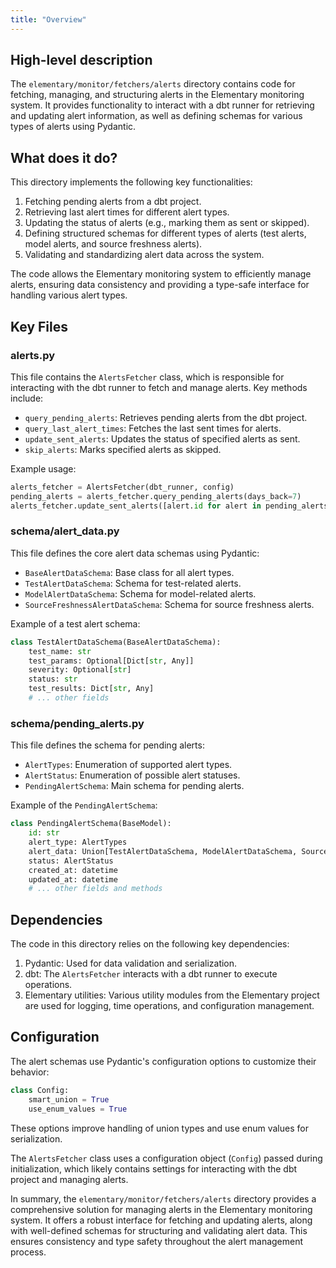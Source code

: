 ```yaml
---
title: "Overview"
---
```


## High-level description
The `elementary/monitor/fetchers/alerts` directory contains code for fetching, managing, and structuring alerts in the Elementary monitoring system. It provides functionality to interact with a dbt runner for retrieving and updating alert information, as well as defining schemas for various types of alerts using Pydantic.

## What does it do?
This directory implements the following key functionalities:

1. Fetching pending alerts from a dbt project.
2. Retrieving last alert times for different alert types.
3. Updating the status of alerts (e.g., marking them as sent or skipped).
4. Defining structured schemas for different types of alerts (test alerts, model alerts, and source freshness alerts).
5. Validating and standardizing alert data across the system.

The code allows the Elementary monitoring system to efficiently manage alerts, ensuring data consistency and providing a type-safe interface for handling various alert types.

## Key Files

### alerts.py
This file contains the `AlertsFetcher` class, which is responsible for interacting with the dbt runner to fetch and manage alerts. Key methods include:

- `query_pending_alerts`: Retrieves pending alerts from the dbt project.
- `query_last_alert_times`: Fetches the last sent times for alerts.
- `update_sent_alerts`: Updates the status of specified alerts as sent.
- `skip_alerts`: Marks specified alerts as skipped.

Example usage:

```python
alerts_fetcher = AlertsFetcher(dbt_runner, config)
pending_alerts = alerts_fetcher.query_pending_alerts(days_back=7)
alerts_fetcher.update_sent_alerts([alert.id for alert in pending_alerts])
```

### schema/alert_data.py
This file defines the core alert data schemas using Pydantic:

- `BaseAlertDataSchema`: Base class for all alert types.
- `TestAlertDataSchema`: Schema for test-related alerts.
- `ModelAlertDataSchema`: Schema for model-related alerts.
- `SourceFreshnessAlertDataSchema`: Schema for source freshness alerts.

Example of a test alert schema:

```python
class TestAlertDataSchema(BaseAlertDataSchema):
    test_name: str
    test_params: Optional[Dict[str, Any]]
    severity: Optional[str]
    status: str
    test_results: Dict[str, Any]
    # ... other fields
```

### schema/pending_alerts.py
This file defines the schema for pending alerts:

- `AlertTypes`: Enumeration of supported alert types.
- `AlertStatus`: Enumeration of possible alert statuses.
- `PendingAlertSchema`: Main schema for pending alerts.

Example of the `PendingAlertSchema`:

```python
class PendingAlertSchema(BaseModel):
    id: str
    alert_type: AlertTypes
    alert_data: Union[TestAlertDataSchema, ModelAlertDataSchema, SourceFreshnessAlertDataSchema]
    status: AlertStatus
    created_at: datetime
    updated_at: datetime
    # ... other fields and methods
```

## Dependencies
The code in this directory relies on the following key dependencies:

1. Pydantic: Used for data validation and serialization.
2. dbt: The `AlertsFetcher` interacts with a dbt runner to execute operations.
3. Elementary utilities: Various utility modules from the Elementary project are used for logging, time operations, and configuration management.

## Configuration
The alert schemas use Pydantic's configuration options to customize their behavior:

```python
class Config:
    smart_union = True
    use_enum_values = True
```

These options improve handling of union types and use enum values for serialization.

The `AlertsFetcher` class uses a configuration object (`Config`) passed during initialization, which likely contains settings for interacting with the dbt project and managing alerts.

In summary, the `elementary/monitor/fetchers/alerts` directory provides a comprehensive solution for managing alerts in the Elementary monitoring system. It offers a robust interface for fetching and updating alerts, along with well-defined schemas for structuring and validating alert data. This ensures consistency and type safety throughout the alert management process.